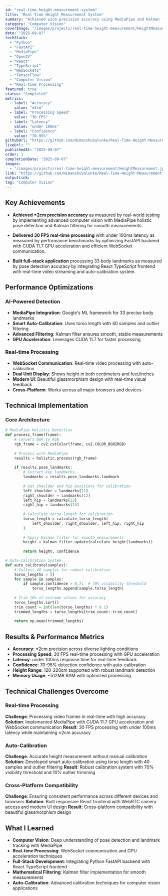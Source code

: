 ```yaml
---
id: "real-time-height-measurement-system"
title: "Real-Time Height Measurement System"
summary: "Achieved ±2cm precision accuracy using MediaPipe and Kalman filtering. Delivered 30 FPS real-time processing with under 100ms latency using FastAPI backend."
category: "Computer Vision"
coverImage: "/images/projects/real-time-height-measurement/HeightMeasurement.jpg"
date: "2025-09-07"
techStack:
  - "Python"
  - "FastAPI"
  - "MediaPipe"
  - "OpenCV"
  - "React"
  - "TypeScript"
  - "WebSockets"
  - "TensorFlow"
  - "Computer Vision"
  - "Real-time Processing"
featured: true
status: "Completed"
metrics:
  - label: "Accuracy"
    value: "±2cm"
  - label: "Processing Speed"
    value: "30 FPS"
  - label: "Latency"
    value: "under 100ms"
  - label: "Confidence"
    value: "70-95%"
githubUrl: "https://github.com/HimanshuSalunke/Real-Time-Height-Measurement-System"
liveUrl: ""
publishedAt: "2025-09-07"
order: 1
completionDate: "2025-09-07"
images:
  - "/images/projects/real-time-height-measurement/HeightMeasurement.jpg"
link: "https://github.com/HimanshuSalunke/Real-Time-Height-Measurement-System"
outputLink:
tag: "Computer Vision"
---
```


## Key Achievements

- **Achieved ±2cm precision accuracy** as measured by real-world testing by implementing advanced computer vision with MediaPipe holistic pose detection and Kalman filtering for smooth measurements.

- **Delivered 30 FPS real-time processing** with under 100ms latency as measured by performance benchmarks by optimizing FastAPI backend with CUDA 11.7 GPU acceleration and efficient WebSocket communication.

- **Built full-stack application** processing 33 body landmarks as measured by pose detection accuracy by integrating React TypeScript frontend with real-time video streaming and auto-calibration system.

## Performance Optimizations

### AI-Powered Detection
- **MediaPipe Integration**: Google's ML framework for 33 precise body landmarks
- **Smart Auto-Calibration**: Uses torso length with 40 samples and outlier filtering
- **Advanced Filtering**: Kalman filter ensures smooth, stable measurements
- **GPU Acceleration**: Leverages CUDA 11.7 for faster processing

### Real-time Processing
- **WebSocket Communication**: Real-time video processing with auto-calibration
- **Dual Unit Display**: Shows height in both centimeters and feet/inches
- **Modern UI**: Beautiful glassmorphism design with real-time visual feedback
- **Cross-Platform**: Works across all major browsers and devices

## Technical Implementation

### Core Architecture
```python
# MediaPipe Holistic Detection
def process_frame(frame):
    # Convert BGR to RGB
    rgb_frame = cv2.cvtColor(frame, cv2.COLOR_BGR2RGB)
    
    # Process with MediaPipe
    results = holistic.process(rgb_frame)
    
    if results.pose_landmarks:
        # Extract key landmarks
        landmarks = results.pose_landmarks.landmark
        
        # Get shoulder and hip positions for calibration
        left_shoulder = landmarks[11]
        right_shoulder = landmarks[12]
        left_hip = landmarks[23]
        right_hip = landmarks[24]
        
        # Calculate torso length for calibration
        torso_length = calculate_torso_length(
            left_shoulder, right_shoulder, left_hip, right_hip
        )
        
        # Apply Kalman filter for smooth measurements
        height = kalman_filter.update(calculate_height(landmarks))
        
        return height, confidence

# Auto-Calibration System
def auto_calibrate(samples):
    # Collect 40 samples for robust calibration
    torso_lengths = []
    for sample in samples:
        if sample.confidence > 0.7:  # 70% visibility threshold
            torso_lengths.append(sample.torso_length)
    
    # Trim 10% of extreme values for accuracy
    torso_lengths.sort()
    trim_count = int(len(torso_lengths) * 0.1)
    trimmed_lengths = torso_lengths[trim_count:-trim_count]
    
    return np.mean(trimmed_lengths)
```

## Results & Performance Metrics

- **Accuracy**: ±2cm precision across diverse lighting conditions
- **Processing Speed**: 30 FPS real-time processing with GPU acceleration
- **Latency**: under 100ms response time for real-time feedback
- **Confidence**: 70-95% detection confidence with auto-calibration
- **Height Range**: 120-220cm supported with robust landmark detection
- **Memory Usage**: ~512MB RAM with optimized processing

## Technical Challenges Overcome

### Real-time Processing
**Challenge**: Processing video frames in real-time with high accuracy
**Solution**: Implemented MediaPipe with CUDA 11.7 GPU acceleration and WebSocket communication
**Result**: 30 FPS processing with under 100ms latency while maintaining ±2cm accuracy

### Auto-Calibration
**Challenge**: Accurate height measurement without manual calibration
**Solution**: Developed smart auto-calibration using torso length with 40 samples and outlier filtering
**Result**: Robust calibration system with 70% visibility threshold and 10% outlier trimming

### Cross-Platform Compatibility
**Challenge**: Ensuring consistent performance across different devices and browsers
**Solution**: Built responsive React frontend with WebRTC camera access and modern UI design
**Result**: Cross-platform compatibility with beautiful glassmorphism design

## What I Learned

- **Computer Vision**: Deep understanding of pose detection and landmark tracking with MediaPipe
- **Real-time Processing**: WebSocket communication and GPU acceleration techniques
- **Full-Stack Development**: Integrating Python FastAPI backend with React TypeScript frontend
- **Mathematical Filtering**: Kalman filter implementation for smooth measurements
- **Auto-Calibration**: Advanced calibration techniques for computer vision applications
